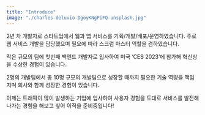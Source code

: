 ```yaml
---
title: "Introduce"
image: "./charles-deluvio-DgoyKNgPiFQ-unsplash.jpg"
---
```



2년 차 개발자로 스타트업에서 웹과 앱 서비스를 기획/개발/배포/운영하였습니다. 주로 웹 서비스 개발을 담당했으며 필요에 따라 스크럼 마스터 역할을 겸하였습니다.

작은 규모의 팀에 첫번째 백엔드 개발자로 입사하여 미국 ‘CES 2023’에 참가해 혁신상을 수상한 경험이 있습니다.

2명의 개발팀에서 총 10명 규모의 개발팀으로 성장할 때까지 필요한 기술 역량을 책임지며 회사와 함께 성장한 경험이 있습니다.

이제는 트래픽이 많이 발생하는 기업에 입사하여 사용자 경험을 토대로 서비스를 발전해 나가는 경험을 해보고 싶어 이직을 준비중입니다!

